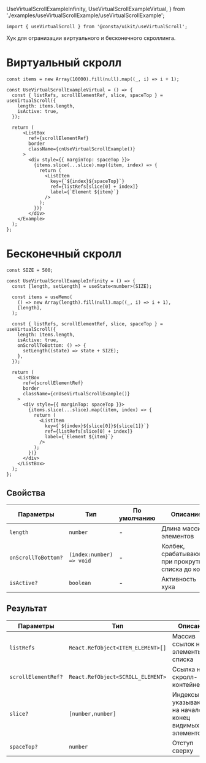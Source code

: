   UseVirtualScrollExampleInfinity,
  UseVirtualScrollExampleVirtual,
} from './examples/useVirtualScrollExample/useVirtualScrollExample';

```tsx
import { useVirtualScroll } from '@consta/uikit/useVirtualScroll';
```

Хук для огранизации виртуального и бесконечного скроллинга.

# Виртуальный скролл

```tsx
const items = new Array(10000).fill(null).map((_, i) => i + 1);

const UseVirtualScrollExampleVirtual = () => {
  const { listRefs, scrollElementRef, slice, spaceTop } = useVirtualScroll({
    length: items.length,
    isActive: true,
  });

  return (
      <ListBox
        ref={scrollElementRef}
        border
        className={cnUseVirtualScrollExample()}
      >
        <div style={{ marginTop: spaceTop }}>
          {items.slice(...slice).map((item, index) => {
            return (
              <ListItem
                key={`${index}${spaceTop}`}
                ref={listRefs[slice[0] + index]}
                label={`Element ${item}`}
              />
            );
          })}
        </div>
    </Example>
  );
};
```

<UseVirtualScrollExampleVirtual />

# Бесконечный скролл

```tsx
const SIZE = 500;

const UseVirtualScrollExampleInfinity = () => {
  const [length, setLength] = useState<number>(SIZE);

  const items = useMemo(
    () => new Array(length).fill(null).map((_, i) => i + 1),
    [length],
  );

  const { listRefs, scrollElementRef, slice, spaceTop } = useVirtualScroll({
    length: items.length,
    isActive: true,
    onScrollToBottom: () => {
      setLength((state) => state + SIZE);
    },
  });

  return (
    <ListBox
      ref={scrollElementRef}
      border
      className={cnUseVirtualScrollExample()}
    >
      <div style={{ marginTop: spaceTop }}>
        {items.slice(...slice).map((item, index) => {
          return (
            <ListItem
              key={`${index}${slice[0]}${slice[1]}`}
              ref={listRefs[slice[0] + index]}
              label={`Element ${item}`}
            />
          );
        })}
      </div>
    </ListBox>
  );
};
```

<UseVirtualScrollExampleInfinity />

## Свойства

| Параметры           | Тип                      | По умолчанию | Описание                                            |
| ------------------- | ------------------------ | ------------ | --------------------------------------------------- |
| `length`            | `number`                 | -            | Длина массива элементов                             |
| `onScrollToBottom?` | `(index:number) => void` | -            | Колбек, срабатывающий при прокрутке списка до конца |
| `isActive?`         | `boolean`                | -            | Активность хука                                     |

## Результат

| Параметры           | Тип                               | Описание                                                |
| ------------------- | --------------------------------- | ------------------------------------------------------- |
| `listRefs`          | `React.RefObject<ITEM_ELEMENT>[]` | Массив ссылок на элементы списка                        |
| `scrollElementRef?` | `React.RefObject<SCROLL_ELEMENT>` | Ссылка на скролл-контейнер                              |
| `slice?`            | `[number,number]`                 | Индексы указывающие на начало и конец видимых элементов |
| `spaceTop?`         | `number`                          | Отступ сверху                                           |

